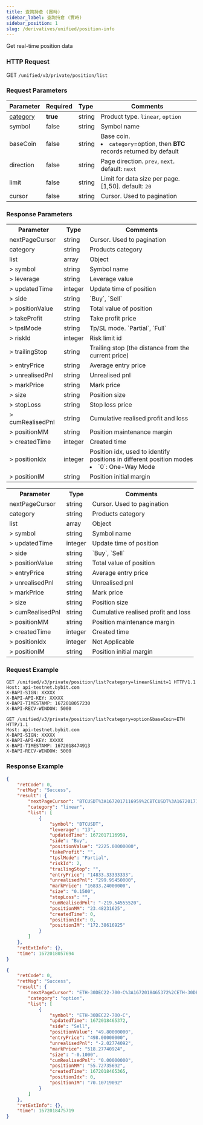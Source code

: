 ```yaml
---
title: 查詢持倉 (實時)
sidebar_label: 查詢持倉 (實時)
sidebar_position: 1
slug: /derivatives/unified/position-info
---
```


Get real-time position data


### HTTP Request
GET `/unified/v3/private/position/list`

### Request Parameters
| Parameter | Required | Type | Comments|
|:----- |:-------|:-----|------ |
|[category](../enum#category) |**true** |string |Product type. `linear`, `option` |
|symbol |false |string |Symbol name |
|baseCoin |false |string |Base coin. <li>`category`=option, then **BTC** records returned by default</li> |
|direction |false |string |Page direction. `prev`, `next`. default: `next`|
|limit |false |string |Limit for data size per page. [1,50]. default: `20`|
|cursor |false |string |Cursor. Used to pagination |

### Response Parameters
<Tabs>
<TabItem value="linear" label="linear" default>
    <table border="0.5">
        <tr>
            <th>Parameter</th><th>Type</th><th>Comments</th>
        </tr>
        <tr>
            <td>nextPageCursor</td><td>string</td><td>Cursor. Used to pagination</td>
        </tr>
        <tr>
            <td>category</td><td>string</td><td>Products category</td>
        </tr>
        <tr>
            <td>list</td><td>array</td><td>Object</td>
        </tr>
        <tr>
            <td>> symbol</td><td>string</td><td>Symbol name </td>
        </tr>
        <tr>
            <td>> leverage</td><td>string</td><td>Leverage value </td>
        </tr>
        <tr>
            <td>> updatedTime</td><td>integer</td><td>Update time of position </td>
        </tr>
        <tr>
            <td>> side</td><td>string</td><td>`Buy`, `Sell` </td>
        </tr>
        <tr>
            <td>> positionValue</td><td>string</td><td>Total value of position </td>
        </tr>
        <tr>
            <td>> takeProfit</td><td>string</td><td>Take profit price </td>
        </tr>
        <tr>
            <td>> tpslMode</td><td>string</td><td>Tp/SL mode. `Partial`, `Full` </td>
        </tr>
        <tr>
            <td>> riskId</td><td>integer</td><td>Risk limit id </td>
        </tr>
        <tr>
            <td>> trailingStop</td><td>string</td><td>Trailing stop (the distance from the current price) </td>
        </tr>
        <tr>
            <td>> entryPrice</td><td>string</td><td>Average entry price </td>
        </tr>
        <tr>
            <td>> unrealisedPnl</td><td>string</td><td>Unrealised pnl </td>
        </tr>
        <tr>
            <td>> markPrice</td><td>string</td><td>Mark price </td>
        </tr>
        <tr>
            <td>> size</td><td>string</td><td>Position size </td>
        </tr>
        <tr>
            <td>> stopLoss</td><td>string</td><td>Stop loss price </td>
        </tr>
        <tr>
            <td>> cumRealisedPnl</td><td>string</td><td>Cumulative realised profit and loss </td>
        </tr>
        <tr>
            <td>> positionMM</td><td>string</td><td>Position maintenance margin </td>
        </tr>
        <tr>
            <td>> createdTime</td><td>integer</td><td>Created time </td>
        </tr>
        <tr>
            <td>> positionIdx</td><td>integer</td><td>Position idx, used to identify positions in different position modes<li>`0`: One-Way Mode</li></td>
        </tr>
        <tr>
            <td>> positionIM</td><td>string</td><td>Position initial margin </td>
        </tr>
    </table>
</TabItem>

<TabItem value="option" label="option">
    <table border="0.5">
        <tr>
            <th>Parameter</th><th>Type</th><th>Comments</th>
        </tr>
        <tr>
            <td>nextPageCursor</td><td>string</td><td>Cursor. Used to pagination</td>
        </tr>
        <tr>
            <td>category</td><td>string</td><td>Products category</td>
        </tr>
        <tr>
            <td>list</td><td>array</td><td>Object</td>
        </tr>
        <tr>
            <td>> symbol</td><td>string</td><td>Symbol name </td>
        </tr>
        <tr>
            <td>> updatedTime</td><td>integer</td><td>Update time of position </td>
        </tr>
        <tr>
            <td>> side</td><td>string</td><td>`Buy`, `Sell` </td>
        </tr>
        <tr>
            <td>> positionValue</td><td>string</td><td>Total value of position </td>
        </tr>
        <tr>
            <td>> entryPrice</td><td>string</td><td>Average entry price </td>
        </tr>
        <tr>
            <td>> unrealisedPnl</td><td>string</td><td>Unrealised pnl </td>
        </tr>
        <tr>
            <td>> markPrice</td><td>string</td><td>Mark price </td>
        </tr>
        <tr>
            <td>> size</td><td>string</td><td>Position size </td>
        </tr>
        <tr>
            <td>> cumRealisedPnl</td><td>string</td><td>Cumulative realised profit and loss </td>
        </tr>
        <tr>
            <td>> positionMM</td><td>string</td><td>Position maintenance margin </td>
        </tr>
        <tr>
            <td>> createdTime</td><td>integer</td><td>Created time</td>
        </tr>
        <tr>
            <td>> positionIdx</td><td>integer</td><td>Not Applicable </td>
        </tr>
        <tr>
            <td>> positionIM</td><td>string</td><td>Position initial margin </td>
        </tr>
    </table>
</TabItem>
</Tabs>

### Request Example

<Tabs>
<TabItem value="console-linear" label="Console-linear">

```http
GET /unified/v3/private/position/list?category=linear&limit=1 HTTP/1.1
Host: api-testnet.bybit.com
X-BAPI-SIGN: XXXXX
X-BAPI-API-KEY: XXXXX
X-BAPI-TIMESTAMP: 1672018057230
X-BAPI-RECV-WINDOW: 5000
```

</TabItem>

<TabItem value="console-option" label="Console-option">

```http
GET /unified/v3/private/position/list?category=option&baseCoin=ETH HTTP/1.1
Host: api-testnet.bybit.com
X-BAPI-SIGN: XXXXX
X-BAPI-API-KEY: XXXXX
X-BAPI-TIMESTAMP: 1672018474913
X-BAPI-RECV-WINDOW: 5000
```

</TabItem>
</Tabs>

### Response Example

<Tabs>
<TabItem value="json-linear" label="linear">

```json
{
    "retCode": 0,
    "retMsg": "Success",
    "result": {
        "nextPageCursor": "BTCUSDT%3A1672017116959%2CBTCUSDT%3A1672017116959",
        "category": "linear",
        "list": [
            {
                "symbol": "BTCUSDT",
                "leverage": "13",
                "updatedTime": 1672017116959,
                "side": "Buy",
                "positionValue": "2225.00000000",
                "takeProfit": "",
                "tpslMode": "Partial",
                "riskId": 2,
                "trailingStop": "",
                "entryPrice": "14833.33333333",
                "unrealisedPnl": "299.95450000",
                "markPrice": "16833.24000000",
                "size": "0.1500",
                "stopLoss": "",
                "cumRealisedPnl": "-219.54555520",
                "positionMM": "23.48231625",
                "createdTime": 0,
                "positionIdx": 0,
                "positionIM": "172.38616925"
            }
        ]
    },
    "retExtInfo": {},
    "time": 1672018057694
}
```
</TabItem>

<TabItem value="json-option" label="option">

```json
{
    "retCode": 0,
    "retMsg": "Success",
    "result": {
        "nextPageCursor": "ETH-30DEC22-700-C%3A1672018465372%2CETH-30DEC22-700-C%3A1672018465372",
        "category": "option",
        "list": [
            {
                "symbol": "ETH-30DEC22-700-C",
                "updatedTime": 1672018465372,
                "side": "Sell",
                "positionValue": "49.80000000",
                "entryPrice": "498.00000000",
                "unrealisedPnl": "-2.02774092",
                "markPrice": "518.27740924",
                "size": "-0.1000",
                "cumRealisedPnl": "0.00000000",
                "positionMM": "55.72735692",
                "createdTime": 1672018465365,
                "positionIdx": 0,
                "positionIM": "70.10719092"
            }
        ]
    },
    "retExtInfo": {},
    "time": 1672018475719
}
```
</TabItem>
</Tabs>